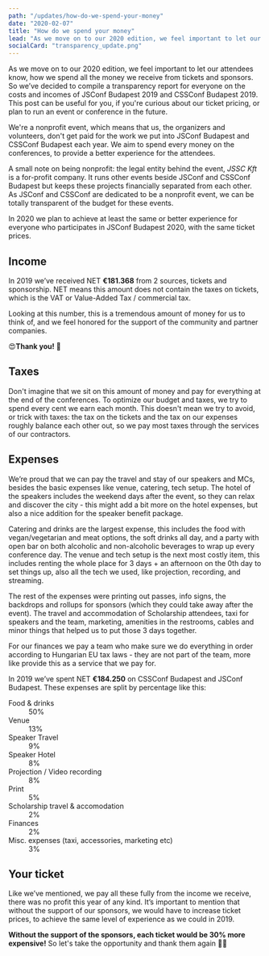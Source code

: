```yaml
---
path: "/updates/how-do-we-spend-your-money"
date: "2020-02-07"
title: "How do we spend your money"
lead: "As we move on to our 2020 edition, we feel important to let our attendees know, how we spend all the money we receive from tickets and sponsors."
socialCard: "transparency_update.png"
---
```



As we move on to our 2020 edition, we feel important to let our attendees know, how we spend all the money we receive from
tickets and sponsors. So we’ve decided to compile a transparency report for everyone on the costs and incomes of
JSConf Budapest 2019 and CSSConf Budapest 2019. This post can be useful for you, if you're curious about our ticket pricing,
or plan to run an event or conference in the future.

We're a nonprofit event, which means that us, the organizers and volunteers, don't get paid for the work we put into
JSConf Budapest and CSSConf Budapest each year. We aim to spend every money on the conferences, to provide a better
experience for the attendees.

A small note on being nonprofit: the legal entity behind the event, _JSSC Kft_ is a for-profit company.
It runs other events beside JSConf and CSSConf Budapest but keeps these projects financially separated from each other.
As JSConf and CSSConf are dedicated to be a nonprofit event, we can be totally transparent of the budget for these events.

In 2020 we plan to achieve at least the same or better experience for everyone
who participates in JSConf Budapest 2020, with the same ticket prices.


## Income

In 2019 we’ve received NET **€181.368** from 2 sources, tickets and sponsorship. NET means this amount does not contain the taxes on tickets,
which is the VAT or Value-Added Tax / commercial tax.

Looking at this number, this is a tremendous amount of money for us to think of, and we feel honored for the support of the community and partner companies.

😍**Thank you!** 💖

## Taxes

Don't imagine that we sit on this amount of money and pay for everything at the end of the conferences. To optimize our budget and taxes,
we try to spend every cent we earn each month. This doesn't mean we try to avoid, or trick with taxes: the tax on the tickets
and the tax on our expenses roughly balance each other out, so we pay most taxes through the services of our contractors.

## Expenses

We’re proud that we can pay the travel and stay of our speakers and MCs, besides the basic expenses
like venue, catering, tech setup. The hotel of the speakers includes the weekend days after the event,
so they can relax and discover the city - this might add a bit more on the hotel expenses, but also a nice addition for the speaker benefit package.

Catering and drinks are the largest expense, this includes the food with vegan/vegetarian and meat options, the soft drinks all day,
and a party with open bar on both alcoholic and non-alcoholic beverages to wrap up every conference day. The venue and tech setup is
the next most costly item, this includes renting the whole place for 3 days + an afternoon on the 0th day to set things up, also all the tech we used,
like projection, recording, and streaming.

The rest of the expenses were printing out passes, info signs, the backdrops and rollups for sponsors (which they could take away after the event).
The travel and accommodation of Scholarship attendees, taxi for speakers and the team, marketing, amenities in the restrooms, cables and
minor things that helped us to put those 3 days together.

For our finances we pay a team who make sure we do everything in order according to Hungarian EU tax laws - they are not part of the team,
more like provide this as a service that we pay for.

In 2019 we’ve spent NET **€184.250** on CSSConf Budapest and JSConf Budapest. These expenses are split by percentage like this:


<ExpensesChart />

<dl className="expense_list">
  <dt>Food & drinks</dt>
    <dd>50%</dd>
  <dt>Venue</dt>
    <dd>13%</dd>
  <dt>Speaker Travel</dt>
    <dd>9%</dd>
  <dt>Speaker Hotel</dt>
    <dd>8%</dd>
  <dt>Projection / Video recording</dt>
    <dd>8%</dd>
  <dt>Print</dt>
    <dd>5%</dd>
  <dt>Scholarship travel & accomodation</dt>
    <dd>2%</dd>
  <dt>Finances</dt>
    <dd>2%</dd>
  <dt>Misc. expenses (taxi, accessories, marketing etc)</dt>
    <dd>3%</dd>
</dl>

## Your ticket

Like we’ve mentioned, we pay all these fully from the income we receive, there was no profit this year of any kind. It’s important to mention
that without the support of our sponsors, we would have to increase ticket prices, to achieve the same level of experience as we could in 2019.

**Without the support of the sponsors, each ticket would be 30% more expensive!** So let's take the opportunity and thank them again 👏💖

<PastSponsors />
